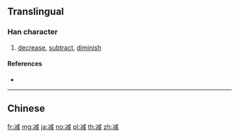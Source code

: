 {{character info/new}}
{{also|減}}
==Translingual==

===Han character===
{{Han char|rn=15|rad=冫|as=09|sn=11|four=|canj=IMIHR|ids=⿰冫咸}}

# [[decrease]], [[subtract]], [[diminish]]

====References====
* {{Han ref|kx=0133.020|dkj=01675|dj=0297.070|hdz=10299.180|uh=51CF|ud=20943}}

----

==Chinese==
{{zh-see|減}}

[[fr:减]]
[[mg:减]]
[[ja:减]]
[[no:减]]
[[pl:减]]
[[th:减]]
[[zh:减]]